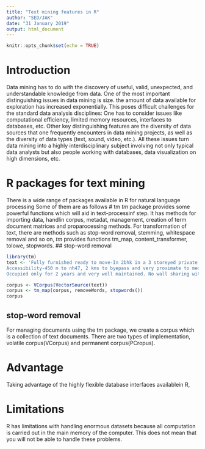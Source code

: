 ```yaml
---
title: "Text mining features in R"
author: "SED/JAK"
date: "31 January 2019"
output: html_document
---
```


```r
knitr::opts_chunk$set(echo = TRUE)
```
# Introduction

  Data mining has to do with the discovery of useful, valid, unexpected, and understandable knowledge from data. One of the most important distinguishing issues in data mining is size. the amount of data available for exploration has increased exponentially. This poses difficult challenges for the standard data analysis disciplines: One has to consider issues like computational efficiency, limited memory resources, interfaces to databases, etc. Other key distinguishing features are the diversity of data sources that
one frequently encounters in data mining projects, as well as the diversity of data types
(text, sound, video, etc.). All these issues turn data mining into a highly interdisciplinary
subject involving not only typical data analysts but also people working with databases,
data visualization on high dimensions, etc.

# R packages for text mining 
There is a wide range of packages available in R for natural language processing 
Some of them are as follows
 # tm
*tm* package provides some powerful functions which will aid in text-processinf step. It has methods for importing data, handlin corpus, metadat, management, creation of term document matrices and proparocessing methods. 
For transformation of text, there are methods such as stop-word removal, stemming, whitespace removal and so on, *tm* provides functions tm_map, content_transformer, tolowe, stopwords.
## stop-word removal
```r
library(tm)
text <- 'Fully furnished ready to move-In 2bhk in a 3 storeyed private apartment located in ulloor bahsi nagar,kochulloor(best##$//). Residential locality.Karunya residence association
Accessibility-450 m to nh47, 2 kms to byepass and very proximate to medical college,kims hospital and other educational institutions.5 kms to technopark campus.
Occupied only for 2 years and very well maintained. No wall sharing with two covered balconies. Borewell and corporation water connection'

corpus <- VCorpus(VectorSource(text))
corpus <- tm_map(corpus, removeWords, stopwords())
corpus
```

## stop-word removal


For managing documents using the tm package, we create a corpus which is a collection of text documents. There are two types of implementation, volatile corpus(VCorpus) and permanent corpus(PCropus).
 
# Advantage
Taking advantage of the highly flexible database interfaces availablein R,

# Limitations
R has limitations with handling enormous datasets because all computation is carried out in the main memory of the computer. This does not mean that you will not be able to handle these problems. 

